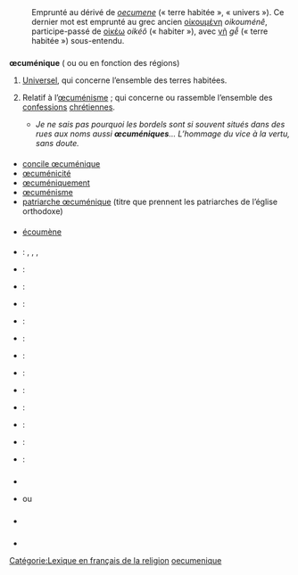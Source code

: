 == {{langue|fr}} ==
=== {{S|étymologie}} ===
: Emprunté au {{étyl|la|fr|mot=oecumenicus|sens=universel}} dérivé de ''[[oecumene]]'' (« terre habitée », « univers »). Ce dernier mot est emprunté au grec ancien [[οἰκουμένη]] ''oikouménê'', participe-passé de [[οἰκέω]] ''oikéô'' (« habiter »), avec [[γῆ]] ''gễ'' (« terre habitée ») sous-entendu.

=== {{S|adjectif|fr}} ===
{{fr-rég|mf=oui|e.ky.me.nik}}
'''œcuménique''' ({{pron|e.ky.me.nik|fr}} ou {{pron|œ.ky.me.nik|fr}} ou {{pron|ø.ky.me.nik|fr}} en fonction des régions) {{mf}}
# [[universel|Universel]], qui concerne l’ensemble des terres habitées.
# {{lexique|religion|fr}} Relatif à l’[[œcuménisme]] ; qui concerne ou rassemble l’ensemble des [[confession]]s [[chrétien]]nes.
#* ''Je ne sais pas pourquoi les bordels sont si souvent situés dans des rues aux noms aussi '''œcuméniques'''… L’hommage du vice à la vertu, sans doute.'' {{source|{{ouvrage |prénom=Pierre |nom=Lemaître |titre=Au revoir là-haut |éditeur=Albin Michel |lieu=Paris |année=2013}}, page 510}}

==== {{S|dérivés}} ====
* [[concile œcuménique]]
* [[œcuménicité]]
* [[œcuméniquement]]
* [[œcuménisme]]
* [[patriarche œcuménique]] (titre que prennent les patriarches de l’église orthodoxe)

==== {{S|apparentés}} ====
* [[écoumène]]

==== {{S|traductions}} ====
{{trad-début}}
* {{T|en}} : {{trad+|en|ecumenic}}, {{trad+|en|oecumenic}}, {{trad+|en|ecumenical}}, {{trad+|en|oecumenical}}
* {{T|da}} : {{trad-|da|økumeni}}
* {{T|es}} : {{trad+|es|ecuménico}}
* {{T|eo}} : {{trad-|eo|ekumena}}
* {{T|fi}} : {{trad+|fi|ekumenia}}
* {{T|el}} : {{trad+|el|οικουμενικός|R=ikumenikós}}
* {{T|hu}} : {{trad-|hu|ökumenizmus}}
* {{T|it}} : {{trad+|it|ecumenico}}
* {{T|nl}} : {{trad+|nl|oecumene}}
* {{T|pl}} : {{trad+|pl|ekumeniczny}}
* {{T|pt}} : {{trad+|pt|ecumenismo}}
* {{T|ru}} : {{trad+|ru|экуменический|tr=ekumeničeskij}}
* {{T|sr}} : {{trad-|sr|eкуменизам}}
{{trad-fin}}

=== {{S|prononciation}} ===
* {{pron-rimes|e.ky.me.nik|fr}}
* {{pron|e.ky.me.nik|fr}} ou {{pron|ø.ky.me.nik|fr}}

==== {{S|notes}} ====
{{règle pron œ}}

=== {{S|voir aussi}} ===
* {{WP|Œcuménisme}}

=== {{S|références}} ===
* {{Import:DAF8}}

[[Catégorie:Lexique en français de la religion]]
[[Catégorie:œ en français|oecumenique]]

